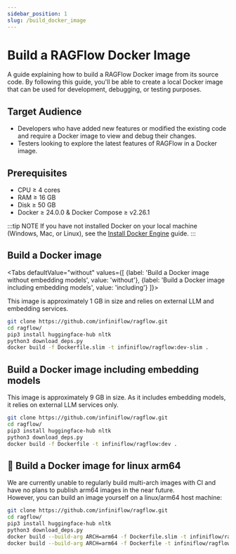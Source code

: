 ```yaml
---
sidebar_position: 1
slug: /build_docker_image
---
```


# Build a RAGFlow Docker Image

A guide explaining how to build a RAGFlow Docker image from its source code. By following this guide, you'll be able to create a local Docker image that can be used for development, debugging, or testing purposes.

## Target Audience

- Developers who have added new features or modified the existing code and require a Docker image to view and debug their changes.
- Testers looking to explore the latest features of RAGFlow in a Docker image.

## Prerequisites

- CPU &ge; 4 cores
- RAM &ge; 16 GB
- Disk &ge; 50 GB
- Docker &ge; 24.0.0 & Docker Compose &ge; v2.26.1

:::tip NOTE
If you have not installed Docker on your local machine (Windows, Mac, or Linux), see the [Install Docker Engine](https://docs.docker.com/engine/install/) guide.
:::

## Build a Docker image

<Tabs
  defaultValue="without"
  values={[
    {label: 'Build a Docker image without embedding models', value: 'without'},
    {label: 'Build a Docker image including embedding models', value: 'including'}
  ]}>
  <TabItem value="without">

This image is approximately 1 GB in size and relies on external LLM and embedding services.

```bash
git clone https://github.com/infiniflow/ragflow.git
cd ragflow/
pip3 install huggingface-hub nltk
python3 download_deps.py
docker build -f Dockerfile.slim -t infiniflow/ragflow:dev-slim .
```

  </TabItem>
  <TabItem value="including">

## Build a Docker image including embedding models

This image is approximately 9 GB in size. As it includes embedding models, it relies on external LLM services only.  

```bash
git clone https://github.com/infiniflow/ragflow.git
cd ragflow/
pip3 install huggingface-hub nltk
python3 download_deps.py
docker build -f Dockerfile -t infiniflow/ragflow:dev .
```

  </TabItem>
  <TabItem value="linux/arm64">

## 🔧 Build a Docker image for linux arm64

We are currently unable to regularly build multi-arch images with CI and have no plans to publish arm64 images in the near future.  
However, you can build an image yourself on a linux/arm64 host machine:

```bash
git clone https://github.com/infiniflow/ragflow.git
cd ragflow/
pip3 install huggingface-hub nltk
python3 download_deps.py
docker build --build-arg ARCH=arm64 -f Dockerfile.slim -t infiniflow/ragflow:dev-slim .
docker build --build-arg ARCH=arm64 -f Dockerfile -t infiniflow/ragflow:dev .
```
  </TabItem>

</Tabs>